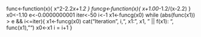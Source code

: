 func<-function(x){
    x^2-2.2*x+1.2
  }
funcg<-function(x){
    x+1.00*-1.2/(x-2.2)
  }
x0<-1.10
e<-0.0000000001
iter<-50
i<-1
x1<-funcg(x0)
while (abs(func(x1)) > e && i<=iter){
  x1<-funcg(x0)
  cat("Iteration ", i,", x1: ", x1, " || f(x1): ", func(x1),"\n")
  x0<-x1
  i = i+1
}

